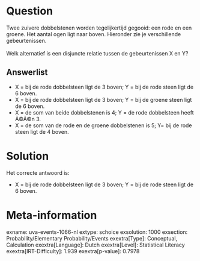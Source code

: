 Question
========

Twee zuivere dobbelstenen worden tegelijkertijd gegooid: een rode en een
groene. Het aantal ogen ligt naar boven. Hieronder zie je verschillende
gebeurtenissen.\
\
Welk alternatief is een disjuncte relatie tussen de gebeurtenissen X en
Y?


Answerlist
----------

* X = bij de rode dobbelsteen ligt de 3 boven; Y = bij de rode steen ligt de 6 boven.
* X = bij de rode dobbelsteen ligt de 3 boven; Y = bij de groene steen ligt de 6 boven.
* X = de som van beide dobbelstenen is 4; Y = de rode dobbelsteen heeft Ã©Ã©n 3.
* X = de som van de rode en de groene dobbelstenen is 5; Y= bij de rode steen ligt de 4 boven.

Solution
========

Het correcte antwoord is: 

* X = bij de rode dobbelsteen ligt de 3 boven; Y = bij de rode steen ligt de 6 boven.

Meta-information
================
exname: uva-events-1066-nl
extype: schoice
exsolution: 1000
exsection: Probability/Elementary Probability/Events
exextra[Type]: Conceptual, Calculation
exextra[Language]: Dutch
exextra[Level]: Statistical Literacy
exextra[IRT-Difficulty]: 1.939
exextra[p-value]: 0.7978

